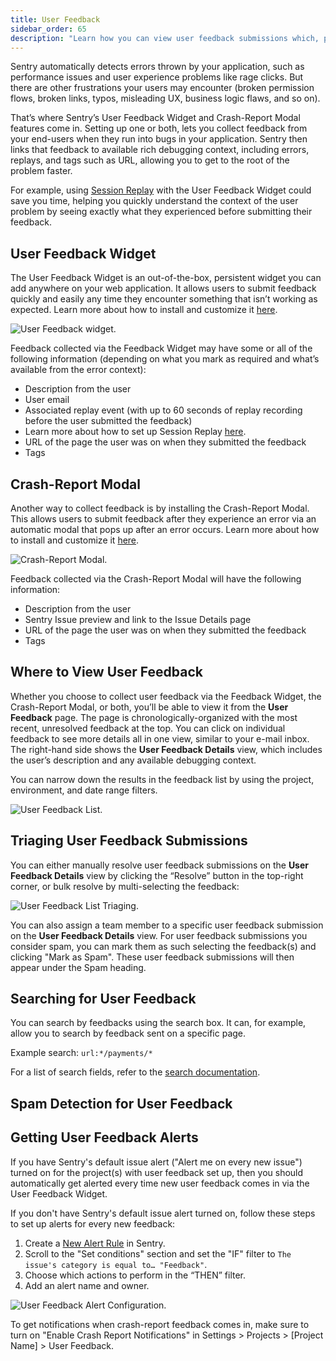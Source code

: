 ```yaml
---
title: User Feedback
sidebar_order: 65
description: "Learn how you can view user feedback submissions which, paired with the original event, give you additional insight into issues."
---
```


Sentry automatically detects errors thrown by your application, such as performance issues and user experience problems like rage clicks. But there are other frustrations your users may encounter (broken permission flows, broken links, typos, misleading UX, business logic flaws, and so on).

That’s where Sentry’s User Feedback Widget and Crash-Report Modal features come in. Setting up one or both, lets you collect feedback from your end-users when they run into bugs in your application. Sentry then links that feedback to available rich debugging context, including errors, replays, and tags such as URL, allowing you to get to the root of the problem faster.

For example, using [Session Replay](/product/session-replay/) with the User Feedback Widget could save you time, helping you quickly understand the context of the user problem by seeing exactly what they experienced before submitting their feedback.

## User Feedback Widget

The User Feedback Widget is an out-of-the-box, persistent widget you can add anywhere on your web application. It allows users to submit feedback quickly and easily any time they encounter something that isn’t working as expected. Learn more about how to install and customize it [here](https://docs.sentry.io/product/user-feedback/setup/).

![User Feedback widget.](./img/user-feedback-widget.png)

Feedback collected via the Feedback Widget may have some or all of the following information (depending on what you mark as required and what’s available from the error context):

- Description from the user
- User email
- Associated replay event (with up to 60 seconds of replay recording before the user submitted the feedback)
- Learn more about how to set up Session Replay [here](/product/session-replay/getting-started/).
- URL of the page the user was on when they submitted the feedback
- Tags

## Crash-Report Modal

Another way to collect feedback is by installing the Crash-Report Modal. This allows users to submit feedback after they experience an error via an automatic modal that pops up after an error occurs. Learn more about how to install and customize it [here](https://docs.sentry.io/platforms/javascript/enriching-events/user-feedback/#embeddable-javascript-widget).

![Crash-Report Modal.](./img/crash-report-user-feedback.png)

Feedback collected via the Crash-Report Modal will have the following information:

- Description from the user
- Sentry Issue preview and link to the Issue Details page
- URL of the page the user was on when they submitted the feedback
- Tags

## Where to View User Feedback

Whether you choose to collect user feedback via the Feedback Widget, the Crash-Report Modal, or both, you’ll be able to view it from the **User Feedback** page. The page is chronologically-organized with the most recent, unresolved feedback at the top. You can click on individual feedback to see more details all in one view, similar to your e-mail inbox. The right-hand side shows the **User Feedback Details** view, which includes the user’s description and any available debugging context.

You can narrow down the results in the feedback list by using the project, environment, and date range filters.

![User Feedback List.](./img/user-feedback-list.png)

## Triaging User Feedback Submissions

You can either manually resolve user feedback submissions on the **User Feedback Details** view by clicking the “Resolve” button in the top-right corner, or bulk resolve by multi-selecting the feedback:

![User Feedback List Triaging.](./img/user-feedback-triaging.png)

You can also assign a team member to a specific user feedback submission on the **User Feedback Details** view. For user feedback submissions you consider spam, you can mark them as such selecting the feedback(s) and clicking "Mark as Spam". These user feedback submissions will then appear under the Spam heading. 

## Searching for User Feedback

You can search by feedbacks using the search box. It can, for example, allow you to search by feedback sent on a specific page.

Example search: `url:*/payments/*`

For a list of search fields, refer to the [search documentation](https://docs.sentry.io/product/reference/search/searchable-properties/user-feedback/).

## Spam Detection for User Feedback




## Getting User Feedback Alerts

If you have Sentry's default issue alert ("Alert me on every new issue") turned on for the project(s) with user feedback set up, then you should automatically get alerted every time new user feedback comes in via the User Feedback Widget.

If you don't have Sentry's default issue alert turned on, follow these steps to set up alerts for every new feedback:

1. Create a [New Alert Rule](https://sentry.io/alerts/new/issue/) in Sentry.
2. Scroll to the "Set conditions" section and set the "IF" filter to `The issue's category is equal to… "Feedback"`.
3. Choose which actions to perform in the “THEN” filter.
4. Add an alert name and owner.

![User Feedback Alert Configuration.](./img/user-feedback-alert-configuration.png)

To get notifications when crash-report feedback comes in, make sure to turn on "Enable Crash Report Notifications" in Settings > Projects > [Project Name] > User Feedback.

